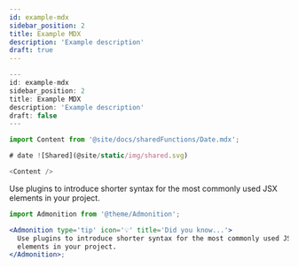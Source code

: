 ```yaml
---
id: example-mdx
sidebar_position: 2
title: Example MDX
description: 'Example description'
draft: true
---
```


```js
---
id: example-mdx
sidebar_position: 2
title: Example MDX
description: 'Example description'
draft: false
---

import Content from '@site/docs/sharedFunctions/Date.mdx';

# date ![Shared](@site/static/img/shared.svg)

<Content />
```


<Admonition type='tip' icon='💡' title='Did you know...'>
  Use plugins to introduce shorter syntax for the most commonly used JSX
  elements in your project.
</Admonition>

```jsx
import Admonition from '@theme/Admonition';

<Admonition type='tip' icon='💡' title='Did you know...'>
  Use plugins to introduce shorter syntax for the most commonly used JSX
  elements in your project.
</Admonition>;
```
